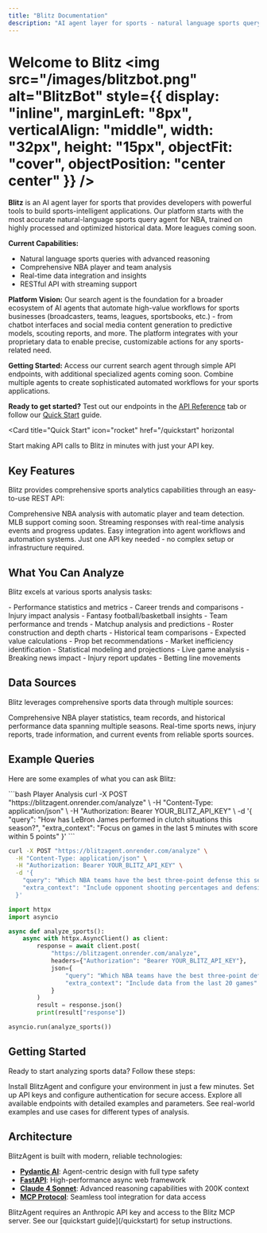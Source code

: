 ```yaml
---
title: "Blitz Documentation"
description: "AI agent layer for sports - natural language sports query agent and automation workflows"
---
```


# Welcome to Blitz <img src="/images/blitzbot.png" alt="BlitzBot" style={{ display: "inline", marginLeft: "8px", verticalAlign: "middle", width: "32px", height: "15px", objectFit: "cover", objectPosition: "center center" }} />

**Blitz** is an AI agent layer for sports that provides developers with powerful tools to build sports-intelligent applications. Our platform starts with the most accurate natural-language sports query agent for NBA, trained on highly processed and optimized historical data. More leagues coming soon.

**Current Capabilities:**
- Natural language sports queries with advanced reasoning
- Comprehensive NBA player and team analysis  
- Real-time data integration and insights
- RESTful API with streaming support

**Platform Vision:**
Our search agent is the foundation for a broader ecosystem of AI agents that automate high-value workflows for sports businesses (broadcasters, teams, leagues, sportsbooks, etc.) - from chatbot interfaces and social media content generation to predictive models, scouting reports, and more. The platform integrates with your proprietary data to enable precise, customizable actions for any sports-related need.

**Getting Started:**
Access our current search agent through simple API endpoints, with additional specialized agents coming soon. Combine multiple agents to create sophisticated automated workflows for your sports applications.

**Ready to get started?** Test out our endpoints in the [API Reference](/api-reference/introduction) tab or follow our [Quick Start](/quickstart) guide.

<Card
  title="Quick Start"
  icon="rocket"
  href="/quickstart"
  horizontal
>
  Start making API calls to Blitz in minutes with just your API key.
</Card>

## Key Features

Blitz provides comprehensive sports analytics capabilities through an easy-to-use REST API:

<CardGroup cols={2}>
  <Card
    title="League Support"
    icon="trophy"
    href="/features/multi-league-support"
  >
    Comprehensive NBA analysis with automatic player and team detection. MLB support coming soon.
  </Card>
  <Card
    title="Real-time Analysis"
    icon="chart-line"
    href="/features/streaming-analysis"
  >
    Streaming responses with real-time analysis events and progress updates.
  </Card>
  <Card
    title="Agent Integration"
    icon="link"
    href="/examples#agent-workflows"
  >
    Easy integration into agent workflows and automation systems.
  </Card>
  <Card
    title="Simple API"
    icon="code"
    href="/api-reference/introduction"
  >
    Just one API key needed - no complex setup or infrastructure required.
  </Card>
</CardGroup>

## What You Can Analyze

Blitz excels at various sports analysis tasks:

<AccordionGroup>
  <Accordion icon="user" title="Player Analysis">
    - Performance statistics and metrics
    - Career trends and comparisons
    - Injury impact analysis
    - Fantasy football/basketball insights
  </Accordion>
  <Accordion icon="users" title="Team Analysis">
    - Team performance and trends
    - Matchup analysis and predictions
    - Roster construction and depth charts
    - Historical team comparisons
  </Accordion>
  <Accordion icon="chart-bar" title="Advanced Analytics">
    - Expected value calculations
    - Prop bet recommendations
    - Market inefficiency identification
    - Statistical modeling and projections
  </Accordion>
  <Accordion icon="clock" title="Real-time Insights">
    - Live game analysis
    - Breaking news impact
    - Injury report updates
    - Betting line movements
  </Accordion>
</AccordionGroup>

## Data Sources

Blitz leverages comprehensive sports data through multiple sources:

<Steps>
  <Step title="Historical Data">
    Comprehensive NBA player statistics, team records, and historical performance data spanning multiple seasons.
  </Step>
  <Step title="Web Scraping">
    Real-time sports news, injury reports, trade information, and current events from reliable sports sources.
  </Step>
</Steps>

## Example Queries

Here are some examples of what you can ask Blitz:

<CodeGroup>
```bash Player Analysis
curl -X POST "https://blitzagent.onrender.com/analyze" \
  -H "Content-Type: application/json" \
  -H "Authorization: Bearer YOUR_BLITZ_API_KEY" \
  -d '{
    "query": "How has LeBron James performed in clutch situations this season?",
    "extra_context": "Focus on games in the last 5 minutes with score within 5 points"
  }'
```

```bash Team Analysis
curl -X POST "https://blitzagent.onrender.com/analyze" \
  -H "Content-Type: application/json" \
  -H "Authorization: Bearer YOUR_BLITZ_API_KEY" \
  -d '{
    "query": "Which NBA teams have the best three-point defense this season?",
    "extra_context": "Include opponent shooting percentages and defensive schemes"
  }'
```

```python Python SDK
import httpx
import asyncio

async def analyze_sports():
    async with httpx.AsyncClient() as client:
        response = await client.post(
            "https://blitzagent.onrender.com/analyze",
            headers={"Authorization": "Bearer YOUR_BLITZ_API_KEY"},
            json={
                "query": "Which NBA teams have the best three-point defense?",
                "extra_context": "Include data from the last 20 games"
            }
        )
        result = response.json()
        print(result["response"])

asyncio.run(analyze_sports())
```
</CodeGroup>

## Getting Started

Ready to start analyzing sports data? Follow these steps:

<CardGroup cols={2}>
  <Card
    title="Installation & Setup"
    icon="download"
    href="/quickstart"
  >
    Install BlitzAgent and configure your environment in just a few minutes.
  </Card>
  <Card
    title="Authentication"
    icon="key"
    href="/authentication"
  >
    Set up API keys and configure authentication for secure access.
  </Card>
  <Card
    title="API Reference"
    icon="code"
    href="/api-reference/introduction"
  >
    Explore all available endpoints with detailed examples and parameters.
  </Card>
  <Card
    title="Examples"
    icon="lightbulb"
    href="/examples"
  >
    See real-world examples and use cases for different types of analysis.
  </Card>
</CardGroup>

## Architecture

BlitzAgent is built with modern, reliable technologies:

- **[Pydantic AI](https://ai.pydantic.dev/)**: Agent-centric design with full type safety
- **[FastAPI](https://fastapi.tiangolo.com/)**: High-performance async web framework
- **[Claude 4 Sonnet](https://anthropic.com/)**: Advanced reasoning capabilities with 200K context
- **[MCP Protocol](https://modelcontextprotocol.io/)**: Seamless tool integration for data access

<Note>
  BlitzAgent requires an Anthropic API key and access to the Blitz MCP server. See our [quickstart guide](/quickstart) for setup instructions.
</Note>
